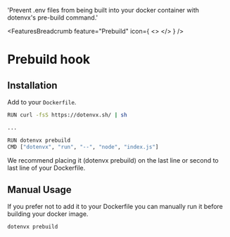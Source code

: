 
  'Prevent .env files from being built into your docker container with dotenvx\'s pre-build command.'

<FeaturesBreadcrumb feature="Prebuild" icon={
  <>
    <Logo className="w-10 h-10" />
  </>
} />
# Prebuild hook
<GuideHeading lead={description} />

## Installation

Add to your `Dockerfile`.

```bash
RUN curl -fsS https://dotenvx.sh/ | sh

...

RUN dotenvx prebuild
CMD ["dotenvx", "run", "--", "node", "index.js"]
```

We recommend placing it (dotenvx prebuild) on the last line or second to last line of your Dockerfile.

## Manual Usage

If you prefer not to add it to your Dockerfile you can manually run it before building your docker image.

```bash
dotenvx prebuild
```
